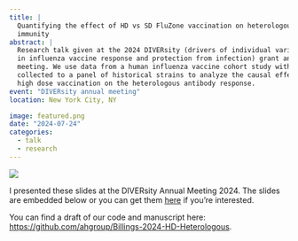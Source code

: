 ```yaml
---
title: |
  Quantifying the effect of HD vs SD FluZone vaccination on heterologous
  immunity
abstract: |
  Research talk given at the 2024 DIVERsity (drivers of individual variation
  in influenza vaccine response and protection from infection) grant annual
  meeting. We use data from a human influenza vaccine cohort study with HAIs
  collected to a panel of historical strains to analyze the causal effect of
  high dose vaccination on the heterologous antibody response.
event: "DIVERsity annual meeting"
location: New York City, NY

image: featured.png
date: "2024-07-24"
categories:
  - talk
  - research
---
```


![](featured.png)

I presented these slides at the DIVERsity Annual Meeting 2024. The slides are embedded below or you can get them [here](pres.pdf)
if you're interested.

You can find a draft of our code and manuscript here: [https://github.com/ahgroup/Billings-2024-HD-Heterologous](https://github.com/ahgroup/Billings-2024-HD-Heterologous).

<object data="pres.pdf" width="100%" height="800" title = "presentation slides" class="objectSet" type="application/pdf">
</object>
